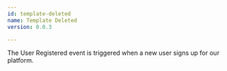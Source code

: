 ```yaml
---
id: template-deleted
name: Template Deleted
version: 0.0.3

---
```


The User Registered event is triggered when a new user signs up for our platform.

<!-- Fetch schema from public API -->
<RemoteSchema url="https://raw.githubusercontent.com/NHSDigital/nhs-notify-web-template-management/refs/heads/main/packages/event-schemas/schemas/TemplateCompleted/v1.json" />
